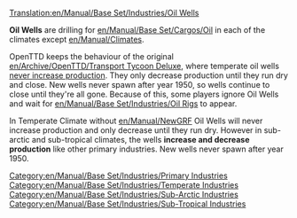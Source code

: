 [[Translation:en/Manual/Base Set/Industries/Oil Wells]]

{{en/Manual/Base Set/Industries/Industries|image=en/Manual/Base Set/Industries/Oilwells.png
|name=Oil Wells
|climates=[[en/Manual/Climates]], [[en/Manual/Climates]], [[en/Manual/Climates]].
|accepts=Nothing
|produces=[[en/Manual/Base Set/Cargos/Oil]]
}}

'''Oil Wells''' are drilling for [[en/Manual/Base Set/Cargos/Oil]] in each of the climates except [[en/Manual/Climates]].

OpenTTD keeps the behaviour of the original [[en/Archive/OpenTTD/Transport Tycoon Deluxe]], where temperate oil wells [https://www.reddit.com/r/openttd/comments/3en1jp/oil_well_production_only_declines/ never increase production]. They only decrease production until they run dry and close. New wells never spawn after year 1950, so wells continue to close until they're all gone. Because of this, some players ignore Oil Wells and wait for [[en/Manual/Base Set/Industries/Oil Rig]]s to appear.

In Temperate Climate without [[en/Manual/NewGRF]] Oil Wells will never increase production and only decrease until they run dry.
However in sub-arctic and sub-tropical climates, the wells '''increase and decrease production''' like other primary industries. 
New wells never spawn after year 1950.

{{en/Manual/Base Set/Industries/Navbox Industries}}

[[Category:en/Manual/Base Set/Industries/Primary Industries]]
[[Category:en/Manual/Base Set/Industries/Temperate Industries]]
[[Category:en/Manual/Base Set/Industries/Sub-Arctic Industries]]
[[Category:en/Manual/Base Set/Industries/Sub-Tropical Industries]]